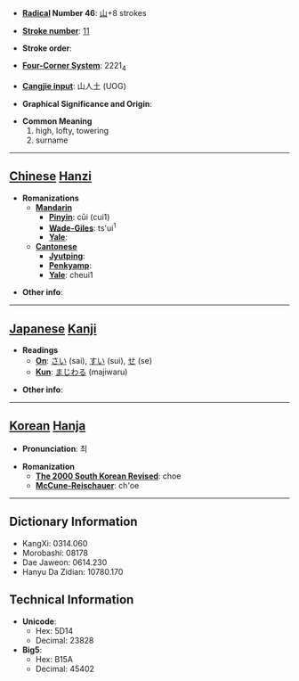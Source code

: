 * '''[[Wiktionary:Chinese radical index| Radical]] Number 46''': [[Wiktionary:Chinese radical index 山|山]]+8 strokes

* '''[[Wiktionary:Chinese total strokes index|Stroke number]]''': [[Wiktionary:Chinese total strokes index 11|11]]

* '''Stroke order''': 

* '''[[Wiktionary:Chinese four corner index|Four-Corner System]]''': 2221<sub>4</sub>

* '''[[Wiktionary:Chinese Cangjie index|Cangjie input]]''': 山人土 (UOG)

* '''Graphical Significance and Origin''': 

* '''Common Meaning'''
*#high, lofty, towering
*# surname


----

== [[Chinese]] [[Hanzi]] ==

* '''Romanizations'''
** '''[[Mandarin]]'''
*** '''[[Pinyin]]''': cūi (cui1)
*** '''[[Wade-Giles]]''': ts'ui<sup>1</sup>
*** '''[[Yale]]''': 
** '''[[Cantonese]]'''
*** '''[[Jyutping]]''':
*** '''[[Penkyamp]]''': 
*** '''[[Yale]]''': cheui1

* '''Other info''': 

----

== [[Japanese]] [[Kanji]] ==

* '''Readings'''
** '''[[On]]''': [[さい]] (sai), [[すい]] (sui), [[せ]] (se)
** '''[[Kun]]''': [[まじわる]] (majiwaru)

* '''Other info''':  

----

== [[Korean]] [[Hanja]] ==

* '''Pronunciation''': 최

* '''Romanization'''
** '''[[The 2000 South Korean Revised Romanization|The 2000 South Korean Revised]]''': choe
** '''[[McCune-Reischauer]]''': ch'oe

----

== Dictionary Information ==

* KangXi: 0314.060
* Morobashi: 08178
* Dae Jaweon: 0614.230
* Hanyu Da Zidian: 10780.170

== Technical Information ==

* '''Unicode''':
** Hex: 5D14
** Decimal: 23828
* '''Big5''':
** Hex: B15A
** Decimal: 45402